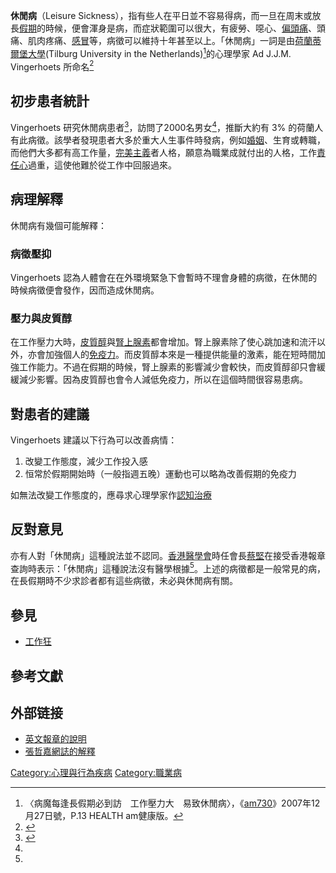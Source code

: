 {{medical}}
'''休閒病'''（Leisure Sickness），指有些人在平日並不容易得病，而一旦在周末或放長[[假期|假期]]的時候，便會渾身是病，而症狀範圍可以很大，有疲勞、噁心、[[偏頭痛|偏頭痛]]、頭痛、肌肉疼痛、[[流行性感冒|感冒]]等，病徵可以維持十年甚至以上。「休閒病」一詞是由[[荷蘭|荷蘭]][[蒂爾堡大學|蒂爾堡大學]](Tilburg University in the Netherlands)<ref name=am73020071227>〈病魔每逢長假期必到訪　工作壓力大　易致休閒病〉，《[[am730|am730]]》2007年12月27日號，P.13 HEALTH am健康版。</ref>的心理學家 Ad J.J.M. Vingerhoets 所命名<ref>{{Cite web |url=http://www.macmillandictionaries.com/med-magazine/January2004/15-New-Word-Leisure-Sickness.htm |title=MED 雜誌 |accessdate=2007-12-26 |archive-date=2016-04-13 |archive-url=https://web.archive.org/web/20160413132055/http://www.macmillandictionaries.com/MED-Magazine/January2004/15-new-word-leisure-sickness.htm |dead-url=no }}</ref>

==初步患者統計==
Vingerhoets 研究休閒病患者<ref>{{Cite web |url=http://www.buzzle.com/editorials/11-25-2002-31037.asp |title=引用衛報報道 |accessdate=2007-12-26 |archive-date=2010-01-15 |archive-url=https://web.archive.org/web/20100115132924/http://www.buzzle.com/editorials/11-25-2002-31037.asp |dead-url=yes }}</ref>，訪問了2000名男女<ref name=am73020071227 />，推斷大約有 3% 的荷蘭人有此病徵。該學者發現患者大多於重大人生事件時發病，例如[[婚姻|婚姻]]、生育或轉職，而他們大多都有高工作量，[[完美主義|完美主義]]者人格，願意為職業成就付出的人格，工作[[責任心|責任心]]過重，這使他難於從工作中回服過來。

==病理解釋==
休閒病有幾個可能解釋：

===病徵壓抑===
Vingerhoets 認為人體會在在外環境緊急下會暫時不理會身體的病徵，在休閒的時候病徵便會發作，因而造成休閒病。

===壓力與皮質醇===
在工作壓力大時，[[皮質醇|皮質醇]]與[[腎上腺素|腎上腺素]]都會增加。腎上腺素除了使心跳加速和流汗以外，亦會加強個人的[[免疫力|免疫力]]。而皮質醇本來是一種提供能量的激素，能在短時間加強工作能力。不過在假期的時候，腎上腺素的影響減少會較快，而皮質醇卻只會緩緩減少影響。因為皮質醇也會令人減低免疫力，所以在這個時間很容易患病。

==對患者的建議==
Vingerhoets 建議以下行為可以改善病情：
#改變工作態度，減少工作投入感
#恒常於假期開始時（一般指週五晚）運動也可以略為改善假期的免疫力
如無法改變工作態度的，應尋求心理學家作[[認知治療|認知治療]]

== 反對意見 ==

亦有人對「休閒病」這種說法並不認同。[[香港醫學會|香港醫學會]]時任會長[[蔡堅|蔡堅]]在接受香港報章查詢時表示：「休閒病」這種說法沒有醫學根據<ref name=am73020071227 />。上述的病徵都是一般常見的病，在長假期時不少求診者都有這些病徵，未必與休閒病有關。

==參見==
*[[工作狂|工作狂]]

==參考文獻==
<div class="references-small">
<references />
</div>

==外部链接==
* [http://www.worldwidewords.org/turnsofphrase/tp-lei1.htm 英文報章的說明] {{Wayback|url=http://www.worldwidewords.org/turnsofphrase/tp-lei1.htm |date=20190409105257 }}
* [http://blog.xuite.net/qekjorsve/SGIDIALY/12515489 張哲嘉網誌的解釋] {{Wayback|url=http://blog.xuite.net/qekjorsve/SGIDIALY/12515489 |date=20160304195222 }}

[[Category:心理與行為疾病|Category:心理與行為疾病]]
[[Category:職業病|Category:職業病]]